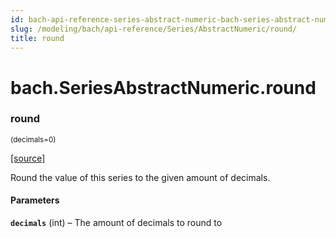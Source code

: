 ```yaml
---
id: bach-api-reference-series-abstract-numeric-bach-series-abstract-numeric-round
slug: /modeling/bach/api-reference/Series/AbstractNumeric/round/
title: round
---
```


# bach.SeriesAbstractNumeric.round

<div className="method">

### <span className="name">round</span>

<small className="parameter-list">(<span className="parameter" id="decimals">decimals=0</span>)</small>


&#8203;<span className="view-source">[[source]](https://github.com/objectiv/objectiv-analytics/blob/mainon3.8/site-packages/bach/series/series_numeric.py)</span>

<div className="content">

Round the value of this series to the given amount of decimals.


#### Parameters

**`decimals`** (int) – The amount of decimals to round to



</div>


</div>
